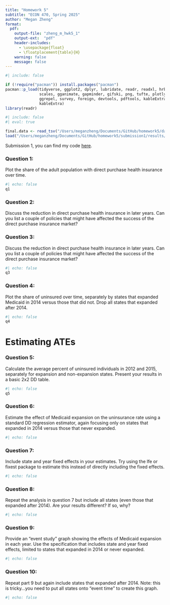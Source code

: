 ```yaml
---
title: "Homework 5"
subtitle: "ECON 470, Spring 2025"
author: "Megan Zheng"
format:
  pdf:
    output-file: "zheng_m_hwk5_1"
    output-ext:  "pdf"
    header-includes:
      - \usepackage{float}
      - \floatplacement{table}{H}
    warning: false
    message: false
---
```


```r
#| include: false

if (!require("pacman")) install.packages("pacman")
pacman::p_load(tidyverse, ggplot2, dplyr, lubridate, readr, readxl, hrbrthemes, fixest,
               scales, gganimate, gapminder, gifski, png, tufte, plotly, OECD,
               ggrepel, survey, foreign, devtools, pdftools, kableExtra, modelsummary,
               kableExtra)
library(readr)
```
```r
#| include: false
#| eval: true

final.data <- read_tsv("/Users/meganzheng/Documents/GitHub/homework5/data/output/acs_medicaid.txt")
load("/Users/meganzheng/Documents/GitHub/homework5/submission1/results/hwk5_workspace.Rdata")
```

Submission 1, you can find my code [here](https://github.com/meganesmeralda/homework5).

\newpage 
### Question 1: 
Plot the share of the adult population with direct purchase health insurance over time.
```r
#| echo: false
q1
```

\newpage 
### Question 2: 
Discuss the reduction in direct purchase health insurance in later years. Can you list a couple of policies that might have affected the success of the direct purchase insurance market?

\newpage 
### Question 3: 
Discuss the reduction in direct purchase health insurance in later years. Can you list a couple of policies that might have affected the success of the direct purchase insurance market?
```r
#| echo: false
q3
```

\newpage 
### Question 4: 
Plot the share of uninsured over time, separately by states that expanded Medicaid in 2014 versus those that did not. Drop all states that expanded after 2014.
```r
#| echo: false
q4
```

\newpage 
# Estimating ATEs

### Question 5: 
Calculate the average percent of uninsured individuals in 2012 and 2015, separately for expansion and non-expansion states. Present your results in a basic 2x2 DD table.
```r
#| echo: false
q5
```

\newpage 
### Question 6: 
Estimate the effect of Medicaid expansion on the uninsurance rate using a standard DD regression estimator, again focusing only on states that expanded in 2014 versus those that never expanded.
```r
#| echo: false

```

\newpage 
### Question 7: 
Include state and year fixed effects in your estimates. Try using the lfe or fixest package to estimate this instead of directly including the fixed effects.
```r
#| echo: false

```

\newpage 
### Question 8: 
Repeat the analysis in question 7 but include all states (even those that expanded after 2014). Are your results different? If so, why?
```r
#| echo: false

```

\newpage 
### Question 9: 
Provide an “event study” graph showing the effects of Medicaid expansion in each year. Use the specification that includes state and year fixed effects, limited to states that expanded in 2014 or never expanded.
```r
#| echo: false

```

\newpage 
### Question 10: 
Repeat part 9 but again include states that expanded after 2014. Note: this is tricky…you need to put all states onto “event time” to create this graph.
```r
#| echo: false

```
